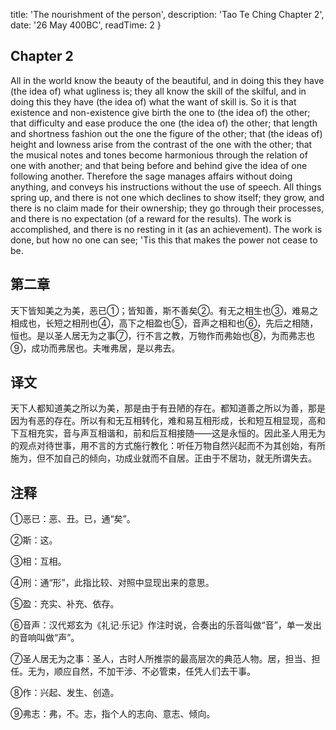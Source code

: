 
  title: 'The nourishment of the person',
  description: 'Tao Te Ching Chapter 2',
  date: '26 May 400BC',
  readTime: 2
}


## Chapter 2

All in the world know the beauty of the beautiful, and in doing this they have (the idea of) what ugliness is; they all know the skill of the skilful, and in doing this they have (the idea of) what the want of skill is. So it is that existence and non-existence give birth the one to (the idea of) the other; that difficulty and ease produce the one (the idea of) the other; that length and shortness fashion out the one the figure of the other; that (the ideas of) height and lowness arise from the contrast of the one with the other; that the musical notes and tones become harmonious through the relation of one with another; and that being before and behind give the idea of one following another. Therefore the sage manages affairs without doing anything, and conveys his instructions without the use of speech. All things spring up, and there is not one which declines to show itself; they grow, and there is no claim made for their ownership; they go through their processes, and there is no expectation (of a reward for the results). The work is accomplished, and there is no resting in it (as an achievement).
The work is done, but how no one can see;
'Tis this that makes the power not cease to be.

## 第二章

天下皆知美之为美，恶已①；皆知善，斯不善矣②。有无之相生也③，难易之相成也，长短之相刑也④，高下之相盈也⑤，音声之相和也⑥，先后之相随，恒也。是以圣人居无为之事⑦，行不言之教，万物作而弗始也⑧，为而弗志也⑨，成功而弗居也。夫唯弗居，是以弗去。

## 译文

天下人都知道美之所以为美，那是由于有丑陋的存在。都知道善之所以为善，那是因为有恶的存在。所以有和无互相转化，难和易互相形成，长和短互相显现，高和下互相充实，音与声互相谐和，前和后互相接随——这是永恒的。因此圣人用无为的观点对待世事，用不言的方式施行教化：听任万物自然兴起而不为其创始，有所施为，但不加自己的倾向，功成业就而不自居。正由于不居功，就无所谓失去。

## 注释

①恶已：恶、丑。已，通“矣”。

②斯：这。

③相：互相。

④刑：通“形”，此指比较、对照中显现出来的意思。

⑤盈：充实、补充、依存。

⑥音声：汉代郑玄为《礼记·乐记》作注时说，合奏出的乐音叫做“音”，单一发出的音响叫做“声”。

⑦圣人居无为之事：圣人，古时人所推崇的最高层次的典范人物。居，担当、担任。无为，顺应自然，不加干涉、不必管束，任凭人们去干事。

⑧作：兴起、发生、创造。

⑨弗志：弗，不。志，指个人的志向、意志、倾向。